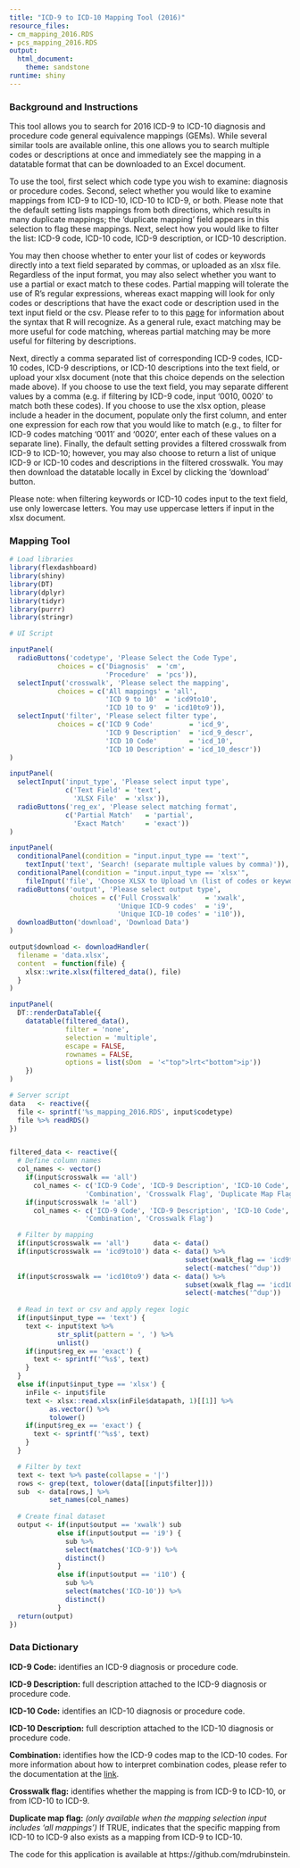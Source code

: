 ```yaml
---
title: "ICD-9 to ICD-10 Mapping Tool (2016)"
resource_files:
- cm_mapping_2016.RDS
- pcs_mapping_2016.RDS
output:
  html_document:
    theme: sandstone
runtime: shiny
---
```


### Background and Instructions

This tool allows you to search for 2016 ICD-9 to ICD-10 diagnosis and procedure code general equivalence mappings (GEMs). While several similar tools are available online, this one allows you to search multiple codes or descriptions at once and immediately see the mapping in a datatable format that can be downloaded to an Excel document.

To use the tool, first select which code type you wish to examine: diagnosis or procedure codes. Second, select whether you would like to examine mappings from ICD-9 to ICD-10, ICD-10 to ICD-9, or both. Please note that the default setting lists mappings from both directions, which results in many duplicate mappings; the 'duplicate mapping' field appears in this selection to flag these mappings. Next, select how you would like to filter the list: ICD-9 code, ICD-10 code, ICD-9 description, or ICD-10 description. 

You may then choose whether to enter your list of codes or keywords directly into a text field separated by commas, or uploaded as an xlsx file. Regardless of the input format, you may also select whether you want to use a partial or exact match to these codes. Partial mapping will tolerate the use of R's regular expressions, whereas exact mapping will look for only codes or descriptions that have the exact code or description used in the text input field or the csv. Please refer to to this [page](https://stat.ethz.ch/R-manual/R-devel/library/base/html/regex.html) for information about the syntax that R will recognize. As a general rule, exact matching may be more useful for code matching, whereas partial matching may be more useful for filtering by descriptions.

Next, directly a comma separated list of corresponding ICD-9 codes, ICD-10 codes, ICD-9 descriptions, or ICD-10 descriptions into the text field, or upload your xlsx document (note that this choice depends on the selection made above). If you choose to use the text field, you may separate different values by a comma (e.g. if filtering by ICD-9 code, input '0010, 0020' to match both these codes). If you choose to use the xlsx option, please include a header in the document, populate only the first column, and enter one expression for each row that you would like to match (e.g., to filter for ICD-9 codes matching '0011' and '0020', enter each of these values on a separate line). Finally, the default setting provides a filtered crosswalk from ICD-9 to ICD-10; however, you may also choose to return a list of unique ICD-9 or ICD-10 codes and descriptions in the filtered crosswalk. You may then download the datatable locally in Excel by clicking the 'download' button.

Please note: when filtering keywords or ICD-10 codes input to the text field, use only lowercase letters. You may use uppercase letters if input in the xlsx document.

### Mapping Tool
```r
# Load libraries
library(flexdashboard)
library(shiny)
library(DT)
library(dplyr)
library(tidyr)
library(purrr)
library(stringr)
```

```r
# UI Script

inputPanel(
  radioButtons('codetype', 'Please Select the Code Type',
            choices = c('Diagnosis'  = 'cm',
                        'Procedure'  = 'pcs')),
  selectInput('crosswalk', 'Please select the mapping',
            choices = c('All mappings' = 'all',
                        'ICD 9 to 10'  = 'icd9to10',
                        'ICD 10 to 9'  = 'icd10to9')),
  selectInput('filter', 'Please select filter type',
            choices = c('ICD 9 Code'         = 'icd_9',
                        'ICD 9 Description'  = 'icd_9_descr',
                        'ICD 10 Code'        = 'icd_10',
                        'ICD 10 Description' = 'icd_10_descr'))
)

inputPanel(
  selectInput('input_type', 'Please select input type',
              c('Text Field' = 'text',
                'XLSX File'  = 'xlsx')),
  radioButtons('reg_ex', 'Please select matching format',
              c('Partial Match'   = 'partial',
                'Exact Match'     = 'exact'))
)

inputPanel(
  conditionalPanel(condition = "input.input_type == 'text'",
    textInput('text', 'Search! (separate multiple values by comma)')),
  conditionalPanel(condition = "input.input_type == 'xlsx'",
    fileInput('file', 'Choose XLSX to Upload \n (list of codes or keywords with header)')),
  radioButtons('output', 'Please select output type',
               choices = c('Full Crosswalk'      = 'xwalk',
                           'Unique ICD-9 codes'  = 'i9',
                           'Unique ICD-10 codes' = 'i10')),
  downloadButton('download', 'Download Data')
)

output$download <- downloadHandler(
  filename = 'data.xlsx',
  content  = function(file) {
    xlsx::write.xlsx(filtered_data(), file)
  }
)

inputPanel(
  DT::renderDataTable({ 
    datatable(filtered_data(), 
              filter = 'none', 
              selection = 'multiple', 
              escape = FALSE,
              rownames = FALSE,
              options = list(sDom  = '<"top">lrt<"bottom">ip'))
    })
)
```

```r
# Server script
data   <- reactive({
  file <- sprintf('%s_mapping_2016.RDS', input$codetype)
  file %>% readRDS()
})


filtered_data <- reactive({
  # Define column names
  col_names <- vector()
    if(input$crosswalk == 'all')
      col_names <- c('ICD-9 Code', 'ICD-9 Description', 'ICD-10 Code', 'ICD-10 Description',
                   'Combination', 'Crosswalk Flag', 'Duplicate Map Flag')
    if(input$crosswalk != 'all')
      col_names <- c('ICD-9 Code', 'ICD-9 Description', 'ICD-10 Code', 'ICD-10 Description',
                   'Combination', 'Crosswalk Flag')

  # Filter by mapping
  if(input$crosswalk == 'all')      data <- data()
  if(input$crosswalk == 'icd9to10') data <- data() %>% 
                                            subset(xwalk_flag == 'icd9to10') %>%
                                            select(-matches('^dup'))
  if(input$crosswalk == 'icd10to9') data <- data() %>% 
                                            subset(xwalk_flag == 'icd10to9') %>%
                                            select(-matches('^dup'))
  
  # Read in text or csv and apply regex logic
  if(input$input_type == 'text') {
    text <- input$text %>%
            str_split(pattern = ', ') %>%
            unlist()
    if(input$reg_ex == 'exact') {
      text <- sprintf('^%s$', text)
    }
  }
  else if(input$input_type == 'xlsx') {
    inFile <- input$file
    text <- xlsx::read.xlsx(inFile$datapath, 1)[[1]] %>%
          as.vector() %>%
          tolower()
    if(input$reg_ex == 'exact') {
      text <- sprintf('^%s$', text)
    }
  }

  # Filter by text  
  text <- text %>% paste(collapse = '|')
  rows <- grep(text, tolower(data[[input$filter]]))
  sub  <- data[rows,] %>%
          set_names(col_names)
  
  # Create final dataset
  output <- if(input$output == 'xwalk') sub
            else if(input$output == 'i9') {
              sub %>%
              select(matches('ICD-9')) %>%
              distinct()
            }
            else if(input$output == 'i10') {
              sub %>%
              select(matches('ICD-10')) %>%
              distinct()
            }
  return(output)
})
```

### Data Dictionary

**ICD-9 Code:** identifies an ICD-9 diagnosis or procedure code. 

**ICD-9 Description:** full description attached to the ICD-9 diagnosis or procedure code.

**ICD-10 Code:** identifies an ICD-10 diagnosis or procedure code.

**ICD-10 Description:**  full description attached to the ICD-10 diagnosis or procedure code.

**Combination:** identifies how the ICD-9 codes map to the ICD-10 codes. For more information about how to interpret combination codes, please refer to the documentation at the [link](http://www.ohima.org/quiz/courses6/22.1.html). 

**Crosswalk flag:** identifies whether the mapping is from ICD-9 to ICD-10, or from ICD-10 to ICD-9.

**Duplicate map flag:** _(only available when the mapping selection input includes 'all mappings')_ If TRUE, indicates that the specific mapping from ICD-10 to ICD-9 also exists as a mapping from ICD-9 to ICD-10.

The code for this application is available at https://github.com/mdrubinstein.